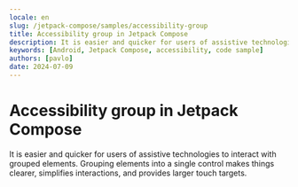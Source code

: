 ```yaml
---
locale: en
slug: /jetpack-compose/samples/accessibility-group
title: Accessibility group in Jetpack Compose
description: It is easier and quicker for users of assistive technologies to interact with grouped elements.
keywords: [Android, Jetpack Compose, accessibility, code sample]
authors: [pavlo]
date: 2024-07-09
---
```


# Accessibility group in Jetpack Compose

It is easier and quicker for users of assistive technologies to interact with grouped elements. Grouping elements into a single control makes things clearer, simplifies interactions, and provides larger touch targets.

<CodeSample id="accessibility-group" platform="compose" locale="en"/>
